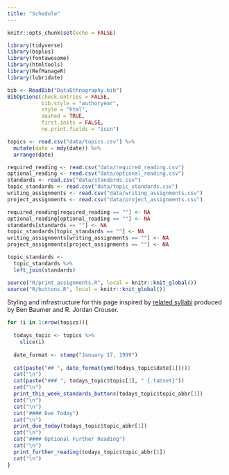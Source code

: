 ```yaml
---
title: "Schedule"
---
```


```r
knitr::opts_chunk$set(echo = FALSE)
```

```r
library(tidyverse)
library(bsplus)
library(fontawesome)
library(htmltools)
library(RefManageR)
library(lubridate)

bib <- ReadBib("DataEthnography.bib")
BibOptions(check.entries = FALSE, 
           bib.style = "authoryear", 
           style = "html",
           dashed = TRUE,
           first.inits = FALSE, 
           no.print.fields = "issn")

topics <- read.csv("data/topics.csv") %>%
  mutate(date = mdy(date)) %>%
  arrange(date)

required_reading <- read.csv("data/required_reading.csv")
optional_reading <- read.csv("data/optional_reading.csv")
standards <- read.csv("data/standards.csv")
topic_standards <- read.csv("data/topic_standards.csv")
writing_assignments <- read.csv("data/writing_assignments.csv")
project_assignments <- read.csv("data/project_assignments.csv")

required_reading[required_reading == ""] <- NA
optional_reading[optional_reading == ""] <- NA
standards[standards == ""] <- NA
topic_standards[topic_standards == ""] <- NA
writing_assignments[writing_assignments == ""] <- NA
project_assignments[project_assignments == ""] <- NA

topic_standards <- 
  topic_standards %>%
  left_join(standards)
```

```r
source("R/print_assignments.R", local = knitr::knit_global())
source("R/buttons.R", local = knitr::knit_global())
```

<div class="alert alert-dismissible alert-info">
  Styling and infrastructure for this page inspired by <a class="white-link" rel="license" href="https://beanumber.github.io/sds192/schedule.html">related syllabi</a> produced by Ben Baumer and R. Jordan Crouser.
</div>

```r
for (i in 1:nrow(topics)){
  
  todays_topic <- topics %>%
    slice(i)
  
  date_format <- stamp("January 17, 1999")
  
  cat(paste("## ", date_format(ymd(todays_topic$date[1]))))
  cat("\n")
  cat(paste("### ", todays_topic$topic[1], " {.tabset}"))
  cat("\n")
  print_this_week_standards_buttons(todays_topic$topic_abbr[1])
  cat("\n")
  cat("\n")
  cat("#### Due Today")
  cat("\n")
  print_due_today(todays_topic$topic_abbr[1])
  cat("\n")
  cat("#### Optional Further Reading")
  cat("\n")
  print_further_reading(todays_topic$topic_abbr[1])
  cat("\n")
}
```



